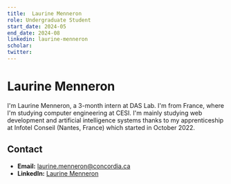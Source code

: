```yaml
---
title:  Laurine Menneron
role: Undergraduate Student
start_date: 2024-05
end_date: 2024-08
linkedin: laurine-menneron
scholar: 
twitter:
---
```


#  Laurine Menneron
I'm Laurine Menneron, a 3-month intern at DAS Lab. I'm from France, where I'm studying computer engineering at CESI. I'm mainly studying web development and artificial intelligence systems thanks to my apprenticeship at Infotel Conseil (Nantes, France) which started in October 2022. 

## Contact
- **Email:** laurine.menneron@concordia.ca
- **LinkedIn:** [Laurine Menneron](https://www.linkedin.com/in/laurine-menneron/)
